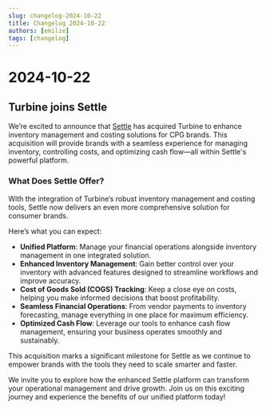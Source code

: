```yaml
---
slug: changelog-2024-10-22
title: Changelog 2024-10-22
authors: [emilie]
tags: [changelog]
---
```

# 2024-10-22

## Turbine joins Settle

We’re excited to announce that [Settle](https://www.settle.com/) has acquired Turbine to enhance inventory management and costing solutions for CPG brands. This acquisition will provide brands with a seamless experience for managing inventory, controlling costs, and optimizing cash flow—all within Settle's powerful platform.

### What Does Settle Offer?

With the integration of Turbine’s robust inventory management and costing tools, Settle now delivers an even more comprehensive solution for consumer brands. 

Here’s what you can expect:

- **Unified Platform**: Manage your financial operations alongside inventory management in one integrated solution.
- **Enhanced Inventory Management**: Gain better control over your inventory with advanced features designed to streamline workflows and improve accuracy.
- **Cost of Goods Sold (COGS) Tracking**: Keep a close eye on costs, helping you make informed decisions that boost profitability.
- **Seamless Financial Operations**: From vendor payments to inventory forecasting, manage everything in one place for maximum efficiency.
- **Optimized Cash Flow**: Leverage our tools to enhance cash flow management, ensuring your business operates smoothly and sustainably.

This acquisition marks a significant milestone for Settle as we continue to empower brands with the tools they need to scale smarter and faster. 

We invite you to explore how the enhanced Settle platform can transform your operational management and drive growth. Join us on this exciting journey and experience the benefits of our unified platform today!
